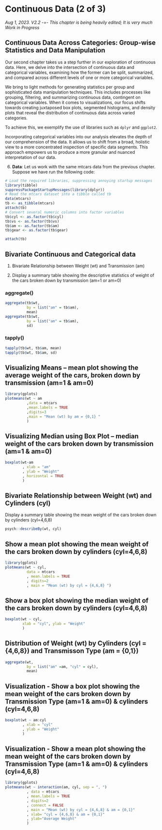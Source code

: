 # Continuous Data (2 of 3)

*Aug 1, 2023. V2.2 -=- This chapter is being heavily edited; It is very much Work in Progress*


## Continuous Data Across Categories: Group-wise Statistics and Data Manipulation

Our second chapter takes us a step further in our exploration of continuous data. Here, we delve into the intersection of continuous data and categorical variables, examining how the former can be split, summarized, and compared across different levels of one or more categorical variables.

We bring to light methods for generating statistics per group and sophisticated data manipulation techniques. This includes processes like grouping, filtering, and summarizing continuous data, contingent on categorical variables. When it comes to visualizations, our focus shifts towards creating juxtaposed box plots, segmented histograms, and density plots that reveal the distribution of continuous data across varied categories.

To achieve this, we exemplify the use of libraries such as `dplyr` and `ggplot2`.

Incorporating categorical variables into our analysis elevates the depth of our comprehension of the data. It allows us to shift from a broad, holistic view to a more concentrated inspection of specific data segments. This approach empowers us to produce a more granular and nuanced interpretation of our data.


6. **Data**: Let us work with the same mtcars data from the previous chapter. Suppose we have run the following code:

```r
# Load the required libraries, suppressing annoying startup messages
library(tibble) 
suppressPackageStartupMessages(library(dplyr))
# Read the mtcars dataset into a tibble called tb
data(mtcars)
tb <- as_tibble(mtcars)
attach(tb)
# Convert several numeric columns into factor variables
tb$cyl <- as.factor(tb$cyl)
tb$vs <- as.factor(tb$vs)
tb$am <- as.factor(tb$am)
tb$gear <- as.factor(tb$gear)

attach(tb)
```




## Bivariate Continuous and Categorical data

1.  Bivariate Relationship between Weight (wt) and Transmission (am)

2.  Display a summary table showing the descriptive statistics of weight of the cars broken down by transmission (am=1 or am=0)

### aggregate()

```r
aggregate(tb$wt, 
          by = list("am" = tb$am), 
          mean)
aggregate(tb$wt, 
          by = list("am" = tb$am), 
          sd)
```

### tapply()

```r
tapply(tb$wt, tb$am, mean)
tapply(tb$wt, tb$am, sd)
```

## Visualizing Means -- mean plot showing the average weight of the cars, broken down by transmission (am=1 & am=0)

```r
library(gplots)
plotmeans(wt ~ am
          ,data = mtcars
          ,mean.labels = TRUE
          ,digits=3
          ,main = "Mean (wt) by am = {0,1} "
          )
```

## Visualizing Median using Box Plot -- median weight of the cars broken down by transmission (am=1 & am=0)

```r
boxplot(wt~am
        , xlab = "am"
        , ylab = "Weight"
        , horizontal = TRUE
        )
```

## Bivariate Relationship between Weight (wt) and Cylinders (cyl)

Display a summary table showing the mean weight of the cars broken down by cylinders (cyl=4,6,8)

```r
psych::describeBy(wt, cyl)
```

## Show a mean plot showing the mean weight of the cars broken down by cylinders (cyl=4,6,8)

```r
library(gplots)
plotmeans(wt ~ cyl, 
          data = mtcars
          , mean.labels = TRUE
          , digits=2
          , main = "Mean (wt) by cyl = {4,6,8} ")
```

## Show a box plot showing the median weight of the cars broken down by cylinders (cyl=4,6,8)

```r
boxplot(wt ~ cyl, 
        xlab = "cyl", ylab = "Weight"
        )
```

## Distribution of Weight (wt) by Cylinders (cyl = {4,6,8}) and Transmisson Type (am = {0,1})

```r
aggregate(wt, 
          by = list("am" =am, "cyl" = cyl),
          mean)
```

## Visualization - Show a box plot showing the mean weight of the cars broken down by Transmission Type (am=1 & am=0) & cylinders (cyl=4,6,8)

```r
boxplot(wt ~ am:cyl
        , xlab = "cyl"
        , ylab = "Weight"
        )
```

## Visualization - Show a mean plot showing the mean weight of the cars broken down by Transmission Type (am=1 & am=0) & cylinders (cyl=4,6,8)

```r
library(gplots)
plotmeans(wt ~ interaction(am, cyl, sep = ", ")
          , data = mtcars
          , mean.labels = TRUE
          , digits=2
          , connect = FALSE
          , main = "Mean (wt) by cyl = {4,6,8} & am = {0,1}"
          , xlab= "cyl = {4,6,8} & am = {0,1}"
          , ylab="Average Weight"
          )
```
